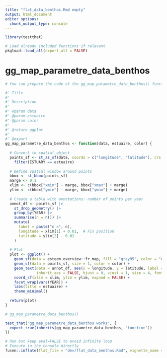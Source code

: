 ```yaml
---
title: "flat_data_benthos.Rmd empty"
output: html_document
editor_options: 
  chunk_output_type: console
---
```


```r
library(testthat)
```

```r
# Load already included functions if relevant
pkgload::load_all(export_all = FALSE)
```

# gg_map_parametre_data_benthos
    
```r
# You can prepare the code of the gg_map_parametre_data_benthos() function here
```
  
```r
#' Title
#' 
#' Description
#' 
#' @param data 
#' @param estuaire 
#' @param color 
#'
#' @return ggplot
#' 
#' @export
gg_map_parametre_data_benthos <- function(data, estuaire, color) {
  
  # Convert to spatial object
  points_sf <- st_as_sf(data, coords = c("longitude", "latitude"), crs = 4326) |>
    filter(ESTUARY == estuaire)
  
  # Define spatial window around points
  bbox <- st_bbox(points_sf)
  marge <- 0.1
  xlim <- c(bbox["xmin"] - marge, bbox["xmax"] + marge)
  ylim <- c(bbox["ymin"] - marge, bbox["ymax"] + marge)
  
  # Create a table with annotations: number of points per year
  annot_df <- points_sf |>
    st_drop_geometry() |>
    group_by(YEAR) |>
    summarise(n = n()) |>
    mutate(
      label = paste("n =", n),
      longitude = xlim[1] + 0.01,  # Fix position
      latitude = ylim[2] - 0.01
    )
  
  # Plot
  plot <- ggplot() +
    geom_sf(data = esteem.overview::fr_map, fill = "grey95", color = "grey50") +
    geom_sf(data = points_sf, size = 1, color = color) +
    geom_text(data = annot_df, aes(x = longitude, y = latitude, label = label), 
              inherit.aes = FALSE, hjust = 0, vjust = 1, size = 4, fontface = "bold") +
    coord_sf(xlim = xlim, ylim = ylim, expand = FALSE) +
    facet_wrap(vars(YEAR)) +
    labs(title = estuaire) +
    theme_minimal()
  
  return(plot)
}
```
  
```r
# gg_map_parametre_data_benthos()
```
  
```r
test_that("gg_map_parametre_data_benthos works", {
  expect_true(inherits(gg_map_parametre_data_benthos, "function")) 
})
```
  


```r
# Run but keep eval=FALSE to avoid infinite loop
# Execute in the console directly
fusen::inflate(flat_file = "dev/flat_data_benthos.Rmd", vignette_name = NULL, check = FALSE)
```
